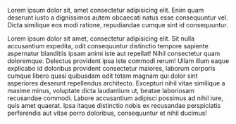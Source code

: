 Lorem ipsum dolor sit, amet consectetur adipisicing elit. Enim quam deserunt iusto a dignissimos autem obcaecati natus esse consequuntur vel. Dicta similique eos modi ratione, repudiandae cumque sint id consequuntur.

Lorem ipsum dolor sit amet, consectetur adipisicing elit. Sit nulla accusantium expedita, odit consequuntur distinctio tempore sapiente aspernatur blanditiis ipsam animi iste aut repellat! Nihil consectetur quam doloremque. Delectus provident ipsa iste commodi rerum! Ullam illum eaque explicabo id doloribus provident consectetur maiores, laborum corporis cumque libero quasi quibusdam odit totam magnam qui dolor sint asperiores deserunt repellendus architecto. Excepturi nihil vitae similique a maxime minus, voluptate dicta laudantium ut, beatae laboriosam recusandae commodi. Labore accusantium adipisci possimus ad nihil iure, quis amet quaerat. Ipsa itaque distinctio nobis ex recusandae perspiciatis perferendis aut vitae porro doloribus, consequuntur et nihil ducimus!